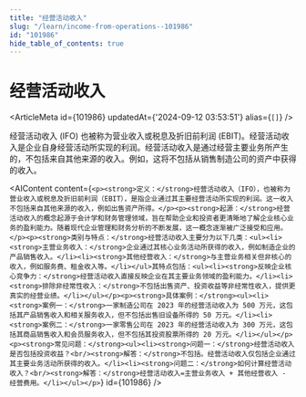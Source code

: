 ```yaml
---
title: "经营活动收入"
slug: "/learn/income-from-operations--101986"
id: "101986"
hide_table_of_contents: true
---
```



# 经营活动收入

<ArticleMeta id={101986} updatedAt={'2024-09-12 03:53:51'} alias={`[]`} />
<div className='border-solid border-b border-t-0 my-4 border-[var(--ifm-color-gray-300)]' />

经营活动收入 (IFO) 也被称为营业收入或税息及折旧前利润 (EBIT)。经营活动收入是企业自身经营活动所实现的利润。经营活动收入是通过经营主要业务所产生的，不包括来自其他来源的收入。例如，这将不包括从销售制造公司的资产中获得的收入。

<AIContent content={`<p><strong>定义：</strong>经营活动收入（IFO），也被称为营业收入或税息及折旧前利润（EBIT），是指企业通过其主要经营活动所实现的利润。这一收入不包括来自其他来源的收入，例如出售资产所得。</p><p><strong>起源：</strong>经营活动收入的概念起源于会计学和财务管理领域，旨在帮助企业和投资者更清晰地了解企业核心业务的盈利能力。随着现代企业管理和财务分析的不断发展，这一概念逐渐被广泛接受和应用。</p><p><strong>类别与特点：</strong>经营活动收入主要分为以下几类：<ul><li><strong>主营业务收入：</strong>企业通过其核心业务活动所获得的收入，例如制造企业的产品销售收入。</li><li><strong>其他经营收入：</strong>与主营业务相关但非核心的收入，例如服务费、租金收入等。</li></ul>其特点包括：<ul><li><strong>反映企业核心竞争力：</strong>经营活动收入直接反映企业在其主要业务领域的盈利能力。</li><li><strong>排除非经常性收入：</strong>不包括出售资产、投资收益等非经常性收入，提供更真实的经营业绩。</li></ul></p><p><strong>具体案例：</strong><ul><li><strong>案例一：</strong>一家制造公司在 2023 年的经营活动收入为 500 万元，这包括其产品销售收入和相关服务收入，但不包括出售旧设备所得的 50 万元。</li><li><strong>案例二：</strong>一家零售公司在 2023 年的经营活动收入为 300 万元，这包括其商品销售收入和会员服务收入，但不包括其投资股票所得的 20 万元。</li></ul></p><p><strong>常见问题：</strong><ul><li><strong>问题一：</strong>经营活动收入是否包括投资收益？<br/><strong>解答：</strong>不包括。经营活动收入仅包括企业通过其主要业务活动所获得的收入。</li><li><strong>问题二：</strong>如何计算经营活动收入？<br/><strong>解答：</strong>经营活动收入=主营业务收入 + 其他经营收入 - 经营费用。</li></ul></p>`} id={101986} />
